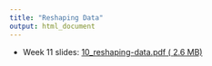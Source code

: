 ```yaml
---
title: "Reshaping Data"
output: html_document
---
```


- Week 11 slides: [10_reshaping-data.pdf ( <i class="far fa-file-pdf"></i> 2.6 MB)](../../files/slides/10_reshaping-data.pdf)
